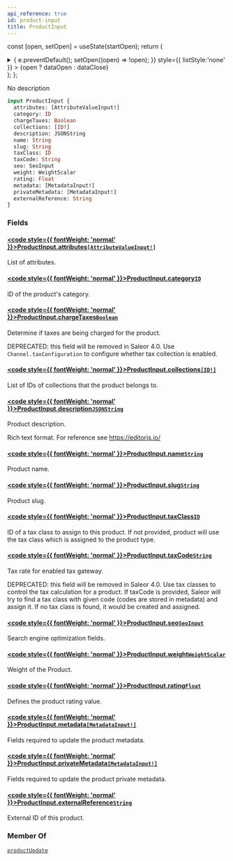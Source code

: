 ```yaml
---
api_reference: true
id: product-input
title: ProductInput
---
```






const [open, setOpen] = useState(startOpen);
return (
<details {...(open ? { open: true } : {})} className="details" style={{ border:'none', boxShadow:'none', background:'var(--ifm-background-color)' }}>
<summary
onClick={(e) => {
e.preventDefault();
setOpen((open) => !open);
}}
style={{ listStyle:'none' }} >
{open ? dataOpen : dataClose}
</summary>
{open && children}
</details>
);
};

No description

```graphql
input ProductInput {
  attributes: [AttributeValueInput!]
  category: ID
  chargeTaxes: Boolean
  collections: [ID!]
  description: JSONString
  name: String
  slug: String
  taxClass: ID
  taxCode: String
  seo: SeoInput
  weight: WeightScalar
  rating: Float
  metadata: [MetadataInput!]
  privateMetadata: [MetadataInput!]
  externalReference: String
}
```

### Fields

#### [<code style={{ fontWeight: 'normal' }}>ProductInput.<b>attributes</b></code>](#)<Bullet />[`[AttributeValueInput!]`](../../../api-reference/attributes/inputs/attribute-value-input.mdx) <Badge class="badge badge--secondary" text="list"/> <Badge class="badge badge--secondary" text="input"/> <Badge class="badge badge--secondary" text="attributes"/>

List of attributes.

#### [<code style={{ fontWeight: 'normal' }}>ProductInput.<b>category</b></code>](#)<Bullet />[`ID`](../../../api-reference/miscellaneous/scalars/id.mdx) <Badge class="badge badge--secondary" text="scalar"/> <Badge class="badge badge--secondary" text="miscellaneous"/>

ID of the product's category.

#### [<code style={{ fontWeight: 'normal' }}>ProductInput.<b>chargeTaxes</b></code>](#)<Bullet />[`Boolean`](../../../api-reference/miscellaneous/scalars/boolean.mdx) <Badge class="badge badge--secondary" text="scalar"/> <Badge class="badge badge--secondary" text="miscellaneous"/>

Determine if taxes are being charged for the product.

DEPRECATED: this field will be removed in Saleor 4.0. Use `Channel.taxConfiguration` to configure whether tax collection is enabled.

#### [<code style={{ fontWeight: 'normal' }}>ProductInput.<b>collections</b></code>](#)<Bullet />[`[ID!]`](../../../api-reference/miscellaneous/scalars/id.mdx) <Badge class="badge badge--secondary" text="list"/> <Badge class="badge badge--secondary" text="scalar"/> <Badge class="badge badge--secondary" text="miscellaneous"/>

List of IDs of collections that the product belongs to.

#### [<code style={{ fontWeight: 'normal' }}>ProductInput.<b>description</b></code>](#)<Bullet />[`JSONString`](../../../api-reference/miscellaneous/scalars/jsonstring.mdx) <Badge class="badge badge--secondary" text="scalar"/> <Badge class="badge badge--secondary" text="miscellaneous"/>

Product description.

Rich text format. For reference see https://editorjs.io/

#### [<code style={{ fontWeight: 'normal' }}>ProductInput.<b>name</b></code>](#)<Bullet />[`String`](../../../api-reference/miscellaneous/scalars/string.mdx) <Badge class="badge badge--secondary" text="scalar"/> <Badge class="badge badge--secondary" text="miscellaneous"/>

Product name.

#### [<code style={{ fontWeight: 'normal' }}>ProductInput.<b>slug</b></code>](#)<Bullet />[`String`](../../../api-reference/miscellaneous/scalars/string.mdx) <Badge class="badge badge--secondary" text="scalar"/> <Badge class="badge badge--secondary" text="miscellaneous"/>

Product slug.

#### [<code style={{ fontWeight: 'normal' }}>ProductInput.<b>taxClass</b></code>](#)<Bullet />[`ID`](../../../api-reference/miscellaneous/scalars/id.mdx) <Badge class="badge badge--secondary" text="scalar"/> <Badge class="badge badge--secondary" text="miscellaneous"/>

ID of a tax class to assign to this product. If not provided, product will use the tax class which is assigned to the product type.

#### [<code style={{ fontWeight: 'normal' }}>ProductInput.<b>taxCode</b></code>](#)<Bullet />[`String`](../../../api-reference/miscellaneous/scalars/string.mdx) <Badge class="badge badge--secondary" text="scalar"/> <Badge class="badge badge--secondary" text="miscellaneous"/>

Tax rate for enabled tax gateway.

DEPRECATED: this field will be removed in Saleor 4.0. Use tax classes to control the tax calculation for a product. If taxCode is provided, Saleor will try to find a tax class with given code (codes are stored in metadata) and assign it. If no tax class is found, it would be created and assigned.

#### [<code style={{ fontWeight: 'normal' }}>ProductInput.<b>seo</b></code>](#)<Bullet />[`SeoInput`](../../../api-reference/miscellaneous/inputs/seo-input.mdx) <Badge class="badge badge--secondary" text="input"/> <Badge class="badge badge--secondary" text="miscellaneous"/>

Search engine optimization fields.

#### [<code style={{ fontWeight: 'normal' }}>ProductInput.<b>weight</b></code>](#)<Bullet />[`WeightScalar`](../../../api-reference/miscellaneous/scalars/weight-scalar.mdx) <Badge class="badge badge--secondary" text="scalar"/> <Badge class="badge badge--secondary" text="miscellaneous"/>

Weight of the Product.

#### [<code style={{ fontWeight: 'normal' }}>ProductInput.<b>rating</b></code>](#)<Bullet />[`Float`](../../../api-reference/miscellaneous/scalars/float.mdx) <Badge class="badge badge--secondary" text="scalar"/> <Badge class="badge badge--secondary" text="miscellaneous"/>

Defines the product rating value.

#### [<code style={{ fontWeight: 'normal' }}>ProductInput.<b>metadata</b></code>](#)<Bullet />[`[MetadataInput!]`](../../../api-reference/miscellaneous/inputs/metadata-input.mdx) <Badge class="badge badge--secondary" text="list"/> <Badge class="badge badge--secondary" text="input"/> <Badge class="badge badge--secondary" text="miscellaneous"/>

Fields required to update the product metadata.

#### [<code style={{ fontWeight: 'normal' }}>ProductInput.<b>privateMetadata</b></code>](#)<Bullet />[`[MetadataInput!]`](../../../api-reference/miscellaneous/inputs/metadata-input.mdx) <Badge class="badge badge--secondary" text="list"/> <Badge class="badge badge--secondary" text="input"/> <Badge class="badge badge--secondary" text="miscellaneous"/>

Fields required to update the product private metadata.

#### [<code style={{ fontWeight: 'normal' }}>ProductInput.<b>externalReference</b></code>](#)<Bullet />[`String`](../../../api-reference/miscellaneous/scalars/string.mdx) <Badge class="badge badge--secondary" text="scalar"/> <Badge class="badge badge--secondary" text="miscellaneous"/>

External ID of this product.

### Member Of

[`productUpdate`](../../../api-reference/products/mutations/product-update.mdx) <Badge class="badge badge--secondary" text="mutation"/>
